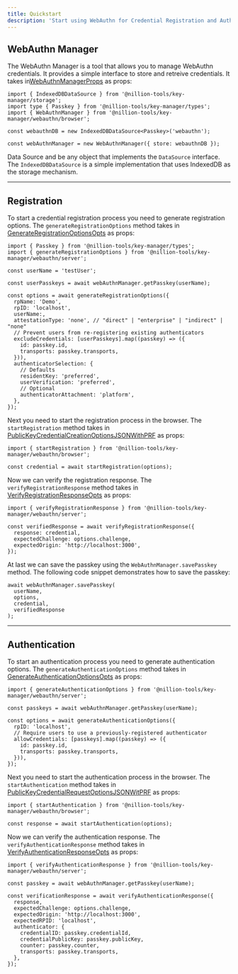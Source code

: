 ```yaml
---
title: Quickstart
description: 'Start using WebAuthn for Credential Registration and Authentication'
---
```


## WebAuthn Manager

The WebAuthn Manager is a tool that allows you to manage WebAuthn credentials. It provides a simple interface to store and retreive credentials. It takes in[WebAuthnManagerProps](/api-docs/types/webauthn_types.WebAuthnManagerProps.html) as props:

```tsx
import { IndexedDBDataSource } from '@nillion-tools/key-manager/storage';
import type { Passkey } from '@nillion-tools/key-manager/types';
import { WebAuthnManager } from '@nillion-tools/key-manager/webauthn/browser';

const webauthnDB = new IndexedDBDataSource<Passkey>('webauthn');

const webAuthnManager = new WebAuthnManager({ store: webauthnDB });
```

Data Source and be any object that implements the `DataSource` interface. The `IndexedDBDataSource` is a simple implementation that uses IndexedDB as the storage mechanism.

---

## Registration

To start a credential registration process you need to generate registration options. The `generateRegistrationOptions` method takes in [GenerateRegistrationOptionsOpts](/api-docs/types/webauthn_types.GenerateRegistrationOptionsOpts.html) as props:

```tsx
import { Passkey } from '@nillion-tools/key-manager/types';
import { generateRegistrationOptions } from '@nillion-tools/key-manager/webauthn/server';

const userName = 'testUser';

const userPasskeys = await webAuthnManager.getPasskey(userName);

const options = await generateRegistrationOptions({
  rpName: 'Demo',
  rpID: 'localhost',
  userName:,
  attestationType: 'none', // "direct" | "enterprise" | "indirect" | "none"
  // Prevent users from re-registering existing authenticators
  excludeCredentials: [userPasskeys].map((passkey) => ({
    id: passkey.id,
    transports: passkey.transports,
  })),
  authenticatorSelection: {
    // Defaults
    residentKey: 'preferred',
    userVerification: 'preferred',
    // Optional
    authenticatorAttachment: 'platform',
  },
});
```

Next you need to start the registration process in the browser. The `startRegistration` method takes in [PublicKeyCredentialCreationOptionsJSONWithPRF](/api-docs/types/types.PublicKeyCredentialCreationOptionsJSONWithPRF.html) as props:

```tsx
import { startRegistration } from '@nillion-tools/key-manager/webauthn/browser';

const credential = await startRegistration(options);
```

Now we can verify the registration response. The `verifyRegistrationResponse` method takes in [VerifyRegistrationResponseOpts](/api-docs/types/webauthn_types.VerifyRegistrationResponseOpts.html) as props:

```tsx
import { verifyRegistrationResponse } from '@nillion-tools/key-manager/webauthn/server';

const verifiedResponse = await verifyRegistrationResponse({
  response: credential,
  expectedChallenge: options.challenge,
  expectedOrigin: 'http://localhost:3000',
});
```

At last we can save the passkey using the `WebAuthnManager.savePasskey` method. The following code snippet demonstrates how to save the passkey:

```tsx
await webAuthnManager.savePasskey(
  userName,
  options,
  credential,
  verifiedResponse
);
```

---

## Authentication

To start an authentication process you need to generate authentication options. The `generateAuthenticationOptions` method takes in [GenerateAuthenticationOptionsOpts](/api-docs/types/webauthn_types.GenerateAuthenticationOptionsOpts.html) as props:

```tsx
import { generateAuthenticationOptions } from '@nillion-tools/key-manager/webauthn/server';

const passkeys = await webAuthnManager.getPasskey(userName);

const options = await generateAuthenticationOptions({
  rpID: 'localhost',
  // Require users to use a previously-registered authenticator
  allowCredentials: [passkeys].map((passkey) => ({
    id: passkey.id,
    transports: passkey.transports,
  })),
});
```

Next you need to start the authentication process in the browser. The `startAuthentication` method takes in [PublicKeyCredentialRequestOptionsJSONWitPRF](/api-docs/types/types.PublicKeyCredentialRequestOptionsJSONWitPRF.html) as props:

```tsx
import { startAuthentication } from '@nillion-tools/key-manager/webauthn/browser';

const response = await startAuthentication(options);
```

Now we can verify the authentication response. The `verifyAuthenticationResponse` method takes in [VerifyAuthenticationResponseOpts](/api-docs/types/webauthn_types.VerifyAuthenticationResponseOpts.html) as props:

```tsx
import { verifyAuthenticationResponse } from '@nillion-tools/key-manager/webauthn/server';

const passkey = await webAuthnManager.getPasskey(userName);

const verificationResponse = await verifyAuthenticationResponse({
  response,
  expectedChallenge: options.challenge,
  expectedOrigin: 'http://localhost:3000',
  expectedRPID: 'localhost',
  authenticator: {
    credentialID: passkey.credentialId,
    credentialPublicKey: passkey.publicKey,
    counter: passkey.counter,
    transports: passkey.transports,
  },
});
```
